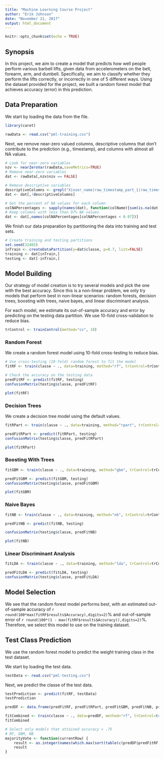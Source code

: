 ```yaml
---
title: "Machine Learning Course Project"
author: "Erik Johnson"
date: "November 21, 2017"
output: html_document
---
```


```r
knitr::opts_chunk$set(echo = TRUE)
```

## Synopsis
In this project, we aim to create a model that predicts how well people perform various barbell lifts, given data from accelerometers on the belt, forearm, arm, and dumbell. Specifically, we aim to classify whether they perform the lifts correctly, or incorrectly in one of 5 different ways. Using the dataset provided for the project, we built a random forest model that achieves accuracy (error) in this prediction.

## Data Preparation
We start by loading the data from the file.
```r
library(caret)
```
```r
rawData <- read.csv("pml-training.csv")
```

Next, we remove near-zero valued columns, descriptive columns that don't contribute to the prediction (e.g., timestamp), and columns with almost all NA values.
```r
# Look for near-zero variables
nzv <- nearZeroVar(rawData,saveMetrics=TRUE)
# Remove near-zero variables
dat <- rawData[,nzv$nzv == FALSE]
```
```r
# Remove descriptive variables
descriptiveColumns <- grepl("X|user_name|raw_timestamp_part_1|raw_timestamp_part_2|cvtd_timestamp", names(dat))
dat <- dat[,!descriptiveColumns]
```
```r
# Get the percent of NA values for each column
colNAPercentages <- sapply(names(dat), function(colName){sum(is.na(dat[[colName]]))/nrow(dat)})
# Keep columns with less than 97% NA values
dat <- dat[,names(colNAPercentages[colNAPercentages < 0.97])]
```

We finish our data preparation by partitioning the data into training and test sets.
```r
# Create training and testing partitions
set.seed(32465)
inTrain <- createDataPartition(y=dat$classe, p=0.7, list=FALSE)
training <- dat[inTrain,]
testing <- dat[-inTrain,]
```

## Model Building
Our strategy of model creation is to try several models and pick the one with the best accuracy. Since this is a non-linear problem, we only try models that perform best in non-linear scenarios: random forests, decision trees, boosting with trees, naive bayes, and linear discriminant analysis.

For each model, we estimate its out-of-sample accuracy and error by predicting on the testing data partition. We use 10-fold cross-validation to reduce bias.

```r
trControl <- trainControl(method="cv", 10)
```

### Random Forest
We create a random forest model using 10-fold cross-testing to reduce bias.
```r
# Use cross-testing (10-fold) random forest to fit the model
fitRF <- train(classe ~ ., data=training, method="rf", trControl=trControl)
```
```r
# Check the accuracy on the testing data
predFitRF <- predict(fitRF, testing)
confusionMatrix(testing$classe, predFitRF)
```
```r
plot(fitRF)
```

### Decision Trees
We create a decision tree model using the default values.
```r
fitRPart <- train(classe ~ ., data=training, method="rpart", trControl=trControl)
```
```r
predFitRPart <- predict(fitRPart, testing)
confusionMatrix(testing$classe, predFitRPart)
```
```r
plot(fitRPart)
```

### Boosting With Trees
```r
fitGBM <- train(classe ~ ., data=training, method="gbm", trControl=trControl, verbose=FALSE)
```
```r
predFitGBM <- predict(fitGBM, testing)
confusionMatrix(testing$classe, predFitGBM)
```
```r
plot(fitGBM)
```

### Naive Bayes
```r
fitNB <- train(classe ~ ., data=training, method="nb", trControl=trControl)
```
```r
predFitNB <- predict(fitNB, testing)
```
```r
confusionMatrix(testing$classe, predFitNB)
```
```r
plot(fitNB)
```

### Linear Discriminant Analysis
```r
fitLDA <- train(classe ~ ., data=training, method="lda", trControl=trControl)
```
```r
predFitLDA <- predict(fitLDA, testing)
confusionMatrix(testing$classe, predFitLDA)
```

## Model Selection
We see that the random forest model performs best, with an estimated out-of-sample accuracy of `r round(100*max(fitRF$results$Accuracy),digits=2)`% and out-of-sample error of `r round(100*(1 - max(fitRF$results$Accuracy)),digits=2)`%. Therefore, we select this model to use on the training dataset.

## Test Class Prediction
We use the random forest model to predict the weight training class in the test dataset.

We start by loading the test data.
```r
testData <- read.csv("pml-testing.csv")
```

Next, we predict the classe of the test data.
```r
testPrediction <- predict(fitRF, testData)
testPrediction
```



```r
predDF <- data.frame(predFitRF, predFitRPart, predFitGBM, predFitNB, predFitLDA, classe = testing$classe)
```

```r
fitCombined <- train(classe ~ ., data=predDF, method="rf", trControl=trainControl(method="cv",10))
fitCombined
```

```r
# Select only models that attained accuracy > .75
# RF, GBM, NB
majorityVote <- function(currentRow) {
    result <- as.integer(names(which.max(sort(table(c(predDF$predFitRF[currentRow], predDF$predFitGBM[currentRow], predDF$predFitNB[currentRow])), decreasing=TRUE)))[1])
    result
}
```
